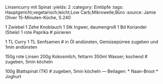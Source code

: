 Linsencurry mit Spinat
:yields: 2
:category: Eintöpfe
:tags: Hauptgericht;vegetarisch;leicht;Low Carb;Mikrowelle;Büro
:source: Jamie Oliver 15-Minuten-Küche, S.240

1 Zwiebel
1 Zehe Knoblauch
1 Stk Ingwer, daumengroß
1 Bd Koriander (Stiele)
1 rote Paprika
# pürieren

1 TL Curry
1 TL Senfsamen
# in Öl andünsten, Gemüsepürree zugeben und 1min andünsten

150g rote Linsen
200g Kokosmilch, fettarm
350ml Wasser; kochend
# zugeben, 5min köcheln

100g Blattspinat (TK)
# zugeben, 5min köcheln
---
Beilagen:
* Naan-Broot
* Joghurt
